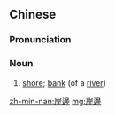 {{also|岸边}}
==Chinese==
{{zh-forms|s=岸边}}

===Pronunciation===
{{zh-pron
|m=ànbiān
|c=ngon6 bin1
|h=pfs=ngan-piên
|mn=hōaⁿ-piⁿ
|cat=n
}}

===Noun===
{{zh-noun}}

# {{lb|zh|literary}} [[shore]]; [[bank]] (of a [[river]])

[[zh-min-nan:岸邊]]
[[mg:岸邊]]